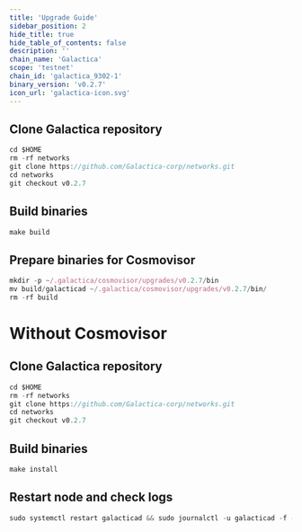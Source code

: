 ```yaml
---
title: 'Upgrade Guide'
sidebar_position: 2
hide_title: true
hide_table_of_contents: false
description: ''
chain_name: 'Galactica'
scope: 'testnet'
chain_id: 'galactica_9302-1'
binary_version: 'v0.2.7'
icon_url: 'galactica-icon.svg'
---
```



<PageTitle
  iconUrl="img/galactica-icon.svg"
  title="Galactica Upgrade Guide"
  chainId="galactica_9302-1"
  version="v0.2.7"
/>

## Clone Galactica repository

```js
cd $HOME
rm -rf networks
git clone https://github.com/Galactica-corp/networks.git
cd networks
git checkout v0.2.7
```

## Build binaries

```js
make build
```

## Prepare binaries for Cosmovisor

```js
mkdir -p ~/.galactica/cosmovisor/upgrades/v0.2.7/bin
mv build/galacticad ~/.galactica/cosmovisor/upgrades/v0.2.7/bin/
rm -rf build
```

# Without Cosmovisor

## Clone Galactica repository

```js
cd $HOME
rm -rf networks
git clone https://github.com/Galactica-corp/networks.git
cd networks
git checkout v0.2.7
```

## Build binaries

```js
make install
```

## Restart node and check logs

```js
sudo systemctl restart galacticad && sudo journalctl -u galacticad -f --no-hostname -o cat
```
